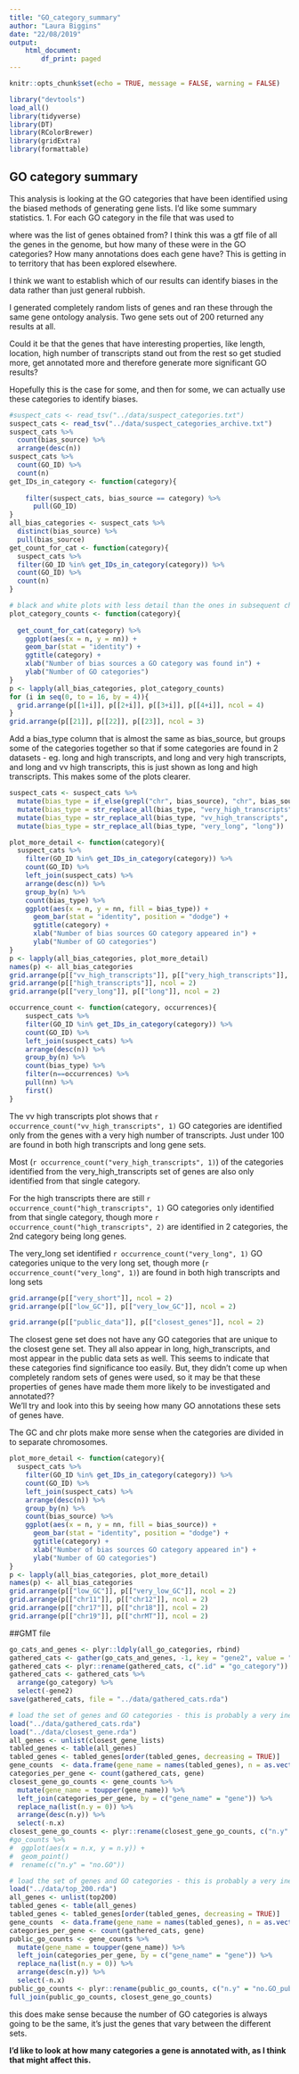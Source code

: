 ```yaml
---
title: "GO_category_summary"
author: "Laura Biggins"
date: "22/08/2019"
output:
    html_document:
        df_print: paged 
---
```


```r
knitr::opts_chunk$set(echo = TRUE, message = FALSE, warning = FALSE)
```

```r
library("devtools")
load_all()
library(tidyverse)
library(DT)
library(RColorBrewer)
library(gridExtra)
library(formattable)
```

## GO category summary

This analysis is looking at the GO categories that have been identified using the biased methods of generating gene lists. 
I'd like some summary statistics.
1. For each GO category in the file that was used to 

where was the list of genes obtained from? I think this was a gtf file of all the genes in the genome, but how many of these were in the GO categories?
How many annotations does each gene have? This is getting in to territory that has been explored elsewhere.

I think we want to establish which of our results can identify biases in the data rather than just general rubbish. 

I generated completely random lists of genes and ran these through the same gene ontology analysis. Two gene sets out of 200 returned any results at all.

Could it be that the genes that have interesting properties, like length, location, high number of transcripts stand out from the rest so get studied
more, get annotated more and therefore generate more significant GO results?

Hopefully this is the case for some, and then for some, we can actually use these categories to identify biases.

```r
#suspect_cats <- read_tsv("../data/suspect_categories.txt")
suspect_cats <- read_tsv("../data/suspect_categories_archive.txt")
suspect_cats %>%
  count(bias_source) %>%
  arrange(desc(n))
suspect_cats %>%
  count(GO_ID) %>%
  count(n)
get_IDs_in_category <- function(category){
  
    filter(suspect_cats, bias_source == category) %>%
      pull(GO_ID)
}  
all_bias_categories <- suspect_cats %>%
  distinct(bias_source) %>%
  pull(bias_source)
get_count_for_cat <- function(category){
  suspect_cats %>%
  filter(GO_ID %in% get_IDs_in_category(category)) %>%
  count(GO_ID) %>%
  count(n)
}
```

```r
# black and white plots with less detail than the ones in subsequent chunks
plot_category_counts <- function(category){
  
  get_count_for_cat(category) %>%
    ggplot(aes(x = n, y = nn)) + 
    geom_bar(stat = "identity") + 
    ggtitle(category) + 
    xlab("Number of bias sources a GO category was found in") + 
    ylab("Number of GO categories")
}
p <- lapply(all_bias_categories, plot_category_counts)
for (i in seq(0, to = 16, by = 4)){
  grid.arrange(p[[1+i]], p[[2+i]], p[[3+i]], p[[4+i]], ncol = 4)
}
grid.arrange(p[[21]], p[[22]], p[[23]], ncol = 3)
```


Add a bias_type column that is almost the same as bias_source, but groups some of the categories together so that if some categories are found in 2 datasets - eg. long and high transcripts, and long and very high transcripts, and long and vv high transcripts, this is just shown as long and high transcripts.
This makes some of the plots clearer.
```r
suspect_cats <- suspect_cats %>%
  mutate(bias_type = if_else(grepl("chr", bias_source), "chr", bias_source)) %>%
  mutate(bias_type = str_replace_all(bias_type, "very_high_transcripts", "high_transcripts")) %>%
  mutate(bias_type = str_replace_all(bias_type, "vv_high_transcripts", "high_transcripts")) %>%
  mutate(bias_type = str_replace_all(bias_type, "very_long", "long"))
```


```r
plot_more_detail <- function(category){
  suspect_cats %>%
    filter(GO_ID %in% get_IDs_in_category(category)) %>%
    count(GO_ID) %>%
    left_join(suspect_cats) %>%
    arrange(desc(n)) %>%
    group_by(n) %>%
    count(bias_type) %>%
    ggplot(aes(x = n, y = nn, fill = bias_type)) + 
      geom_bar(stat = "identity", position = "dodge") +
      ggtitle(category) +
      xlab("Number of bias sources GO category appeared in") + 
      ylab("Number of GO categories") 
}
p <- lapply(all_bias_categories, plot_more_detail)
names(p) <- all_bias_categories
grid.arrange(p[["vv_high_transcripts"]], p[["very_high_transcripts"]], ncol = 2)
grid.arrange(p[["high_transcripts"]], ncol = 2)
grid.arrange(p[["very_long"]], p[["long"]], ncol = 2)
```
```r
occurrence_count <- function(category, occurrences){
    suspect_cats %>%
    filter(GO_ID %in% get_IDs_in_category(category)) %>%
    count(GO_ID) %>%
    left_join(suspect_cats) %>%
    arrange(desc(n)) %>%
    group_by(n) %>%
    count(bias_type) %>%
    filter(n==occurrences) %>%
    pull(nn) %>%
    first()
}
```

The vv high transcripts plot shows that `r occurrence_count("vv_high_transcripts", 1)` GO categories are identified only from the genes with a very high number of transcripts. Just under 100 are found in both high transcripts and long gene sets.                     

Most (`r occurrence_count("very_high_transcripts", 1)`) of the categories identified from the very_high_transcripts set of genes are also only identified from that single category.              
                        
For the high transcripts there are still `r occurrence_count("high_transcripts", 1)` GO categories only identified from that single category, though more 
`r occurrence_count("high_transcripts", 2)` are identified in 2 categories, the 2nd category being long genes.    

The very_long set identified `r occurrence_count("very_long", 1)` GO categories unique to the very long set, though more (`r occurrence_count("very_long", 1)`) are found in both high transcripts and long sets

```r
grid.arrange(p[["very_short"]], ncol = 2)
grid.arrange(p[["low_GC"]], p[["very_low_GC"]], ncol = 2)
```


```r
grid.arrange(p[["public_data"]], p[["closest_genes"]], ncol = 2)
```

The closest gene set does not have any GO categories that are unique to the closest gene set. They all also appear in long, high_transcripts, and most appear in the public data sets as well. This seems to indicate that these categories find significance too easily. But, they didn't come up when completely random sets of genes were used, so it may be that these properties of genes have made them more likely to be investigated and annotated??            
We'll try and look into this by seeing how many GO annotations these sets of genes have.

The GC and chr plots make more sense when the categories are divided in to separate chromosomes.

```r
plot_more_detail <- function(category){
  suspect_cats %>%
    filter(GO_ID %in% get_IDs_in_category(category)) %>%
    count(GO_ID) %>%
    left_join(suspect_cats) %>%
    arrange(desc(n)) %>%
    group_by(n) %>%
    count(bias_source) %>%
    ggplot(aes(x = n, y = nn, fill = bias_source)) + 
      geom_bar(stat = "identity", position = "dodge") +
      ggtitle(category) +
      xlab("Number of bias sources GO category appeared in") + 
      ylab("Number of GO categories") 
}
p <- lapply(all_bias_categories, plot_more_detail)
names(p) <- all_bias_categories
grid.arrange(p[["low_GC"]], p[["very_low_GC"]], ncol = 2)
grid.arrange(p[["chr11"]], p[["chr12"]], ncol = 2)
grid.arrange(p[["chr17"]], p[["chr18"]], ncol = 2)
grid.arrange(p[["chr19"]], p[["chrMT"]], ncol = 2)
```


##GMT file
```r
go_cats_and_genes <- plyr::ldply(all_go_categories, rbind) 
gathered_cats <- gather(go_cats_and_genes, -1, key = "gene2", value = "gene", na.rm = TRUE)
gathered_cats <- plyr::rename(gathered_cats, c(".id" = "go_category"))
gathered_cats <- gathered_cats %>% 
  arrange(go_category) %>%
  select(-gene2)
save(gathered_cats, file = "../data/gathered_cats.rda")
```

```r
# load the set of genes and GO categories - this is probably a very inefficient way of holding the data but it can be changed if it causes problems
load("../data/gathered_cats.rda")
load("../data/closest_gene.rda")
all_genes <- unlist(closest_gene_lists)
tabled_genes <- table(all_genes)
tabled_genes <- tabled_genes[order(tabled_genes, decreasing = TRUE)]
gene_counts  <- data.frame(gene_name = names(tabled_genes), n = as.vector(tabled_genes))
categories_per_gene <- count(gathered_cats, gene)
closest_gene_go_counts <- gene_counts %>%
  mutate(gene_name = toupper(gene_name)) %>%
  left_join(categories_per_gene, by = c("gene_name" = "gene")) %>%
  replace_na(list(n.y = 0)) %>%
  arrange(desc(n.y)) %>%
  select(-n.x)
closest_gene_go_counts <- plyr::rename(closest_gene_go_counts, c("n.y" = "no.GO_closest"))
#go_counts %>%
#  ggplot(aes(x = n.x, y = n.y)) +
#  geom_point()
#  rename(c("n.y" = "no.GO"))
```

```r
# load the set of genes and GO categories - this is probably a very inefficient way of holding the data but it can be changed if it causes problems
load("../data/top_200.rda")
all_genes <- unlist(top200)
tabled_genes <- table(all_genes)
tabled_genes <- tabled_genes[order(tabled_genes, decreasing = TRUE)]
gene_counts  <- data.frame(gene_name = names(tabled_genes), n = as.vector(tabled_genes))
categories_per_gene <- count(gathered_cats, gene)
public_go_counts <- gene_counts %>%
  mutate(gene_name = toupper(gene_name)) %>%
  left_join(categories_per_gene, by = c("gene_name" = "gene")) %>%
  replace_na(list(n.y = 0)) %>%
  arrange(desc(n.y)) %>%
  select(-n.x)
public_go_counts <- plyr::rename(public_go_counts, c("n.y" = "no.GO_public"))
full_join(public_go_counts, closest_gene_go_counts)
```  

this does make sense because the number of GO categories is always going to be the same, it's just the genes that vary between the different sets. 


**I'd like to look at how many categories a gene is annotated with, as I think that might affect this.**


